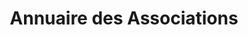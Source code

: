 ---
layout: ../../../layouts/AssoSort.astro
title: "Annuaire des Associations"
typeFilter: filiere
affiliationFilter: su
---